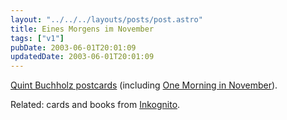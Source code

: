 ```yaml
---
layout: "../../../layouts/posts/post.astro"
title: Eines Morgens im November
tags: ["v1"]
pubDate: 2003-06-01T20:01:09
updatedDate: 2003-06-01T20:01:09
---
```


[Quint Buchholz postcards][1] (including [One Morning in November][2]).

Related: cards and books from [Inkognito][3].

[1]: http://www.cs.berkeley.edu/~efros/images/postcards/
[2]: http://www.cs.berkeley.edu/~efros/images/postcards/One_Morning_in_November "Quint Buchholz' One Morning in November (no file extension so it may go wiggy in Mozilla)"
[3]: http://www.inkognito.de/ "Willkommen bei inkognito"
